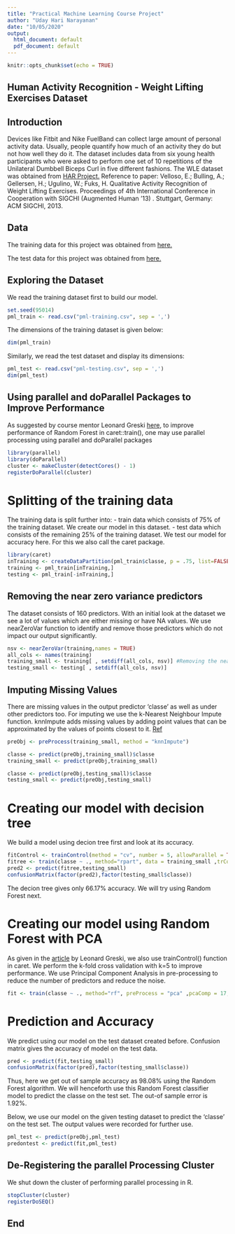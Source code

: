 ```yaml
---
title: "Practical Machine Learning Course Project"
author: "Uday Hari Narayanan"
date: "10/05/2020"
output:
  html_document: default
  pdf_document: default
---
```


```r
knitr::opts_chunk$set(echo = TRUE)
```

## Human Activity Recognition - Weight Lifting Exercises Dataset

## Introduction

Devices like Fitbit and Nike FuelBand can collect large amount of personal activity data. Usually, people quantify how much of an activity they do but not how well they do it. The dataset includes data from six young health participants who were asked to perform one set of 10 repetitions of the Unilateral Dumbbell Biceps Curl in five different fashions. 
The WLE dataset was obtained from [HAR Project.](http://groupware.les.inf.puc-rio.br/har)
Reference to paper: Velloso, E.; Bulling, A.; Gellersen, H.; Ugulino, W.; Fuks, H. Qualitative Activity Recognition of Weight Lifting Exercises. Proceedings of 4th International Conference in Cooperation with SIGCHI (Augmented Human '13) . Stuttgart, Germany: ACM SIGCHI, 2013. 

## Data


The training data for this project was obtained from [here.](https://d396qusza40orc.cloudfront.net/predmachlearn/pml-training.csv)


The test data for this project was obtained from [here.](https://d396qusza40orc.cloudfront.net/predmachlearn/pml-testing.csv)

## Exploring the Dataset

We read the training dataset first to build our model.
```r
set.seed(95014)
pml_train <- read.csv("pml-training.csv", sep = ',')
```
The dimensions of the training dataset is given below:
```r
dim(pml_train)
```
Similarly, we read the test dataset and display its dimensions:
```r
pml_test <- read.csv("pml-testing.csv", sep = ',')
dim(pml_test)
```
## Using parallel and doParallel Packages to Improve Performance

As suggested by course mentor Leonard Greski [here](https://github.com/lgreski/datasciencectacontent/blob/master/markdown/pml-randomForestPerformance.md), to improve performance of Random Forest in caret::train(), one may use parallel processing using parallel and doParallel packages
```r
library(parallel)
library(doParallel)
cluster <- makeCluster(detectCores() - 1)
registerDoParallel(cluster)
```
# Splitting of the training data
The training data is split further into:
  - train data which consists of 75% of the training dataset. We create our model in this dataset.
  - test data which consists of the remaining 25% of the training dataset. We test our model for accuracy here.
For this we also call the caret package.

```r
library(caret)
inTraining <- createDataPartition(pml_train$classe, p = .75, list=FALSE)
training <- pml_train[inTraining,]
testing <- pml_train[-inTraining,]
```
## Removing the near zero variance predictors

The dataset consists of 160 predictors. With an initial look at the dataset we see a lot of values which are either missing or have NA values. We use nearZeroVar function to identify and remove those predictors which do not impact our output significantly.
```r
nsv <- nearZeroVar(training,names = TRUE)
all_cols <- names(training)
training_small <- training[ , setdiff(all_cols, nsv)] #Removing the near zero var predictors
testing_small <- testing[ , setdiff(all_cols, nsv)]
```
## Imputing Missing Values

There are missing values in the output predictor 'classe' as well as under other predictors too. For imputing we use the k-Nearest Neighbour Impute function. knnImpute adds missing values by adding point values that can be approximated by the values of points closest to it. [Ref](https://towardsdatascience.com/the-use-of-knn-for-missing-values-cf33d935c637)
```r
preObj <- preProcess(training_small, method = "knnImpute")

classe <- predict(preObj,training_small)$classe
training_small <- predict(preObj,training_small)

classe <- predict(preObj,testing_small)$classe
testing_small <- predict(preObj,testing_small)
```
# Creating our model with decision tree
We build a model using decion tree first and look at its accuracy.
```r
fitControl <- trainControl(method = "cv", number = 5, allowParallel = TRUE)
fitree <- train(classe ~ ., method="rpart", data = training_small ,trControl = fitControl)
pred2 <- predict(fitree,testing_small)
confusionMatrix(factor(pred2),factor(testing_small$classe))
```
The decion tree gives only 66.17% accuracy. We will try using Random Forest next.

# Creating our model using Random Forest with PCA
As given in the [article](https://github.com/lgreski/datasciencectacontent/blob/master/markdown/pml-randomForestPerformance.md) by Leonard Greski, we also use trainControl() function in caret. We perform the k-fold cross validation with k=5 to improve performance. We use Principal Component Analysis in pre-processing to reduce the number of predictors and reduce the noise.
```r
fit <- train(classe ~ ., method="rf", preProcess = "pca" ,pcaComp = 17, data = training_small ,trControl = fitControl)
```
# Prediction and Accuracy

We predict using our model on the test dataset created before. Confusion matrix gives the accuracy of model on the test data.
```r
pred <- predict(fit,testing_small)
confusionMatrix(factor(pred),factor(testing_small$classe))
```
Thus, here we get out of sample accuracy as 98.08% using the Random Forest algorithm. We will henceforth use this Random Forest classifier model to predict the classe on the test set. The out-of sample error is 1.92%.

Below, we use our model on the given testing dataset to predict the 'classe' on the test set. The output values were recorded for further use.


```r

pml_test <- predict(preObj,pml_test)
predontest <- predict(fit,pml_test)

```

## De-Registering the parallel Processing Cluster

We shut down the cluster of performing parallel processing in R.
```r
stopCluster(cluster)
registerDoSEQ()
```



## End
